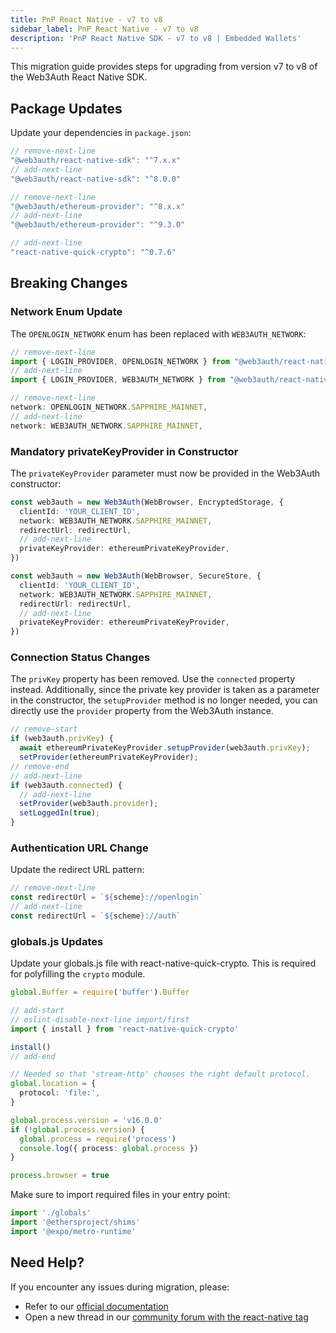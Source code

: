 ```yaml
---
title: PnP React Native - v7 to v8
sidebar_label: PnP React Native - v7 to v8
description: 'PnP React Native SDK - v7 to v8 | Embedded Wallets'
---
```



This migration guide provides steps for upgrading from version v7 to v8 of the Web3Auth React Native SDK.

## Package Updates

Update your dependencies in `package.json`:

```typescript
// remove-next-line
"@web3auth/react-native-sdk": "^7.x.x"
// add-next-line
"@web3auth/react-native-sdk": "^8.0.0"

// remove-next-line
"@web3auth/ethereum-provider": "^8.x.x"
// add-next-line
"@web3auth/ethereum-provider": "^9.3.0"

// add-next-line
"react-native-quick-crypto": "^0.7.6"
```

## Breaking Changes

### Network Enum Update

The `OPENLOGIN_NETWORK` enum has been replaced with `WEB3AUTH_NETWORK`:

```typescript
// remove-next-line
import { LOGIN_PROVIDER, OPENLOGIN_NETWORK } from "@web3auth/react-native-sdk";
// add-next-line
import { LOGIN_PROVIDER, WEB3AUTH_NETWORK } from "@web3auth/react-native-sdk";

// remove-next-line
network: OPENLOGIN_NETWORK.SAPPHIRE_MAINNET,
// add-next-line
network: WEB3AUTH_NETWORK.SAPPHIRE_MAINNET,
```

### Mandatory privateKeyProvider in Constructor

The `privateKeyProvider` parameter must now be provided in the Web3Auth constructor:

<Tabs>
<TabItem value="bare" label="Bare React Native" default>

```typescript
const web3auth = new Web3Auth(WebBrowser, EncryptedStorage, {
  clientId: 'YOUR_CLIENT_ID',
  network: WEB3AUTH_NETWORK.SAPPHIRE_MAINNET,
  redirectUrl: redirectUrl,
  // add-next-line
  privateKeyProvider: ethereumPrivateKeyProvider,
})
```

</TabItem>
<TabItem value="expo" label="Expo">

```typescript
const web3auth = new Web3Auth(WebBrowser, SecureStore, {
  clientId: 'YOUR_CLIENT_ID',
  network: WEB3AUTH_NETWORK.SAPPHIRE_MAINNET,
  redirectUrl: redirectUrl,
  // add-next-line
  privateKeyProvider: ethereumPrivateKeyProvider,
})
```

</TabItem>
</Tabs>

### Connection Status Changes

The `privKey` property has been removed. Use the `connected` property instead. Additionally, since the private key provider is taken as a parameter in the constructor, the `setupProvider` method is no longer needed, you can directly use the `provider` property from the Web3Auth instance.

```typescript
// remove-start
if (web3auth.privKey) {
  await ethereumPrivateKeyProvider.setupProvider(web3auth.privKey);
  setProvider(ethereumPrivateKeyProvider);
// remove-end
// add-next-line
if (web3auth.connected) {
  // add-next-line
  setProvider(web3auth.provider);
  setLoggedIn(true);
}
```

### Authentication URL Change

Update the redirect URL pattern:

```typescript
// remove-next-line
const redirectUrl = `${scheme}://openlogin`
// add-next-line
const redirectUrl = `${scheme}://auth`
```

### globals.js Updates

Update your globals.js file with react-native-quick-crypto. This is required for polyfilling the `crypto` module.

```typescript
global.Buffer = require('buffer').Buffer

// add-start
// eslint-disable-next-line import/first
import { install } from 'react-native-quick-crypto'

install()
// add-end

// Needed so that 'stream-http' chooses the right default protocol.
global.location = {
  protocol: 'file:',
}

global.process.version = 'v16.0.0'
if (!global.process.version) {
  global.process = require('process')
  console.log({ process: global.process })
}

process.browser = true
```

Make sure to import required files in your entry point:

```typescript
import './globals'
import '@ethersproject/shims'
import '@expo/metro-runtime'
```

## Need Help?

If you encounter any issues during migration, please:

- Refer to our [official documentation](https://web3auth.io/embedded-wallets/sdk/react-native/)
- Open a new thread in our [community forum with the react-native tag](https://web3auth.io/community/tag/react-native)
